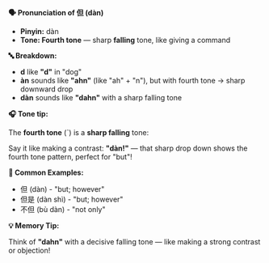 **🗣️ Pronunciation of 但 (dàn)**

- **Pinyin:** dàn
- **Tone: Fourth tone** — sharp **falling** tone, like giving a command

**🔤 Breakdown:**

- **d** like **"d"** in "dog"
- **àn** sounds like **"ahn"** (like "ah" + "n"), but with fourth tone → sharp downward drop
- **dàn** sounds like **"dahn"** with a sharp falling tone

**🎧 Tone tip:**

The **fourth tone** (ˋ) is a **sharp falling** tone:

Say it like making a contrast: **"dàn!"** — that sharp drop down shows the fourth tone pattern,
perfect for "but"!

**📝 Common Examples:**

- 但 (dàn) - "but; however"
- 但是 (dàn shì) - "but; however"
- 不但 (bù dàn) - "not only"

**💡 Memory Tip:**

Think of **"dahn"** with a decisive falling tone — like making a strong contrast or objection!
